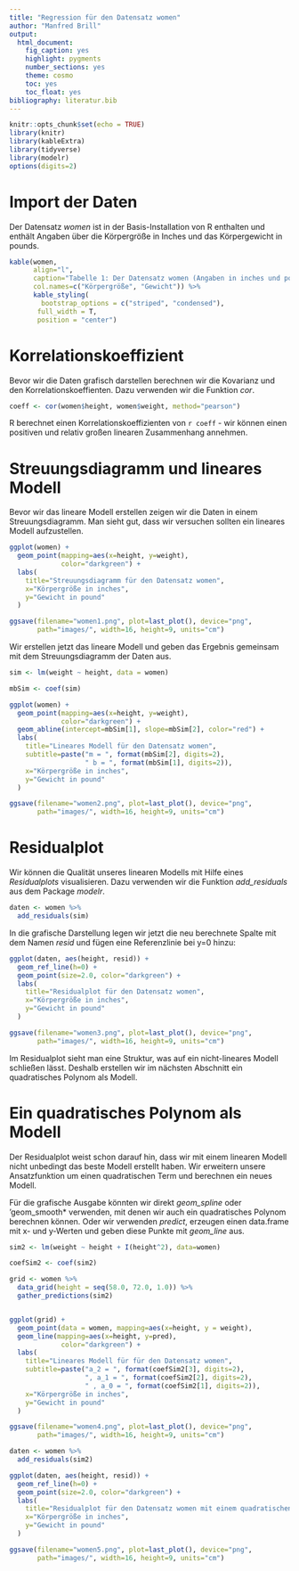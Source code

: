 ```yaml
---
title: "Regression für den Datensatz women"
author: "Manfred Brill"
output: 
  html_document: 
    fig_caption: yes
    highlight: pygments
    number_sections: yes
    theme: cosmo
    toc: yes
    toc_float: yes
bibliography: literatur.bib 
---
```


```r
knitr::opts_chunk$set(echo = TRUE)
library(knitr)
library(kableExtra)
library(tidyverse)
library(modelr)
options(digits=2)
```

# Import der Daten
Der Datensatz *women* ist in der Basis-Installation von R
enthalten und enthält Angaben über die Körpergröße in Inches
und das Körpergewicht in pounds.

```r
kable(women,
      align="l",
      caption="Tabelle 1: Der Datensatz women (Angaben in inches und pound)",
      col.names=c("Körpergröße", "Gewicht")) %>%
      kable_styling(
        bootstrap_options = c("striped", "condensed"), 
       full_width = T, 
       position = "center")
```

# Korrelationskoeffizient
Bevor wir die Daten grafisch darstellen berechnen wir die Kovarianz und den Korrelationskoeffienten. Dazu verwenden wir die
Funktion *cor*.

```r
coeff <- cor(women$height, women$weight, method="pearson")
```

R berechnet einen Korrelationskoeffizienten von `r coeff` - wir können einen positiven
und relativ großen linearen Zusammenhang annehmen.

# Streuungsdiagramm und lineares Modell
Bevor wir das lineare Modell erstellen zeigen wir die Daten in einem Streuungsdiagramm. Man sieht gut, dass wir versuchen sollten ein lineares Modell aufzustellen.

```r
ggplot(women) +
  geom_point(mapping=aes(x=height, y=weight), 
             color="darkgreen") +
  labs(
    title="Streuungsdiagramm für den Datensatz women", 
    x="Körpergröße in inches", 
    y="Gewicht in pound"
  ) 

ggsave(filename="women1.png", plot=last_plot(), device="png",
       path="images/", width=16, height=9, units="cm")
```

Wir erstellen jetzt das lineare Modell und geben das Ergebnis gemeinsam
mit dem Streuungsdiagramm der Daten aus.

```r
sim <- lm(weight ~ height, data = women)

mbSim <- coef(sim)

ggplot(women) +
  geom_point(mapping=aes(x=height, y=weight), 
             color="darkgreen") +
  geom_abline(intercept=mbSim[1], slope=mbSim[2], color="red") +
  labs(
    title="Lineares Modell für den Datensatz women", 
    subtitle=paste("m = ", format(mbSim[2], digits=2), 
                   " b = ", format(mbSim[1], digits=2)),
    x="Körpergröße in inches", 
    y="Gewicht in pound"
  ) 

ggsave(filename="women2.png", plot=last_plot(), device="png",
       path="images/", width=16, height=9, units="cm")
```

# Residualplot

Wir können die Qualität unseres linearen Modells mit Hilfe eines *Residualplots* visualisieren. Dazu verwenden wir die Funktion 
*add_residuals* aus dem Package *modelr*.

```r
daten <- women %>%
  add_residuals(sim)
```

In die grafische Darstellung legen wir jetzt die neu berechnete Spalte
mit dem Namen *resid* und fügen eine Referenzlinie bei y=0 hinzu:

```r
ggplot(daten, aes(height, resid)) + 
  geom_ref_line(h=0) + 
  geom_point(size=2.0, color="darkgreen") +
  labs(
    title="Residualplot für den Datensatz women", 
    x="Körpergröße in inches", 
    y="Gewicht in pound"
  )

ggsave(filename="women3.png", plot=last_plot(), device="png",
       path="images/", width=16, height=9, units="cm")
```

Im Residualplot sieht man eine Struktur, was auf ein nicht-lineares Modell schließen lässt. Deshalb erstellen wir im nächsten Abschnitt ein quadratisches Polynom als Modell.

# Ein quadratisches Polynom als Modell
Der Residualplot weist schon darauf hin, dass wir mit einem linearen Modell nicht unbedingt das beste Modell erstellt haben. 
Wir erweitern unsere Ansatzfunktion um einen quadratischen Term
und berechnen ein neues Modell.

Für die grafische Ausgabe könnten wir direkt *geom_spline*
oder 'geom_smooth* verwenden, mit denen wir auch
ein quadratisches Polynom berechnen können.
Oder wir verwenden *predict*, erzeugen einen data.frame
mit x- und y-Werten und geben diese Punkte mit *geom_line* aus.

```r
sim2 <- lm(weight ~ height + I(height^2), data=women)

coefSim2 <- coef(sim2)

grid <- women %>%
  data_grid(height = seq(58.0, 72.0, 1.0)) %>%
  gather_predictions(sim2)


ggplot(grid) +
  geom_point(data = women, mapping=aes(x=height, y = weight),                      color="blue") + 
  geom_line(mapping=aes(x=height, y=pred), 
             color="darkgreen") +
  labs(
    title="Lineares Modell für für den Datensatz women", 
    subtitle=paste("a_2 = ", format(coefSim2[3], digits=2), 
                   ", a_1 = ", format(coefSim2[2], digits=2), 
                   " , a_0 = ", format(coefSim2[1], digits=2)),
    x="Körpergröße in inches", 
    y="Gewicht in pound"
  ) 

ggsave(filename="women4.png", plot=last_plot(), device="png",
       path="images/", width=16, height=9, units="cm")
```
```r
daten <- women %>%
  add_residuals(sim2)

ggplot(daten, aes(height, resid)) + 
  geom_ref_line(h=0) + 
  geom_point(size=2.0, color="darkgreen") +
  labs(
    title="Residualplot für den Datensatz women mit einem quadratischen Modell", 
    x="Körpergröße in inches", 
    y="Gewicht in pound"
  )

ggsave(filename="women5.png", plot=last_plot(), device="png",
       path="images/", width=16, height=9, units="cm")
```

